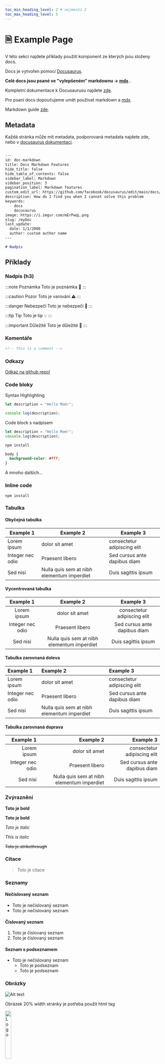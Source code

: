 ```yaml
---
toc_min_heading_level: 2 # nejmenší 2
toc_max_heading_level: 5
---
```

# 🗎 Example Page

V této sekci najdete příklady použití komponent ze kterých jsou složeny docs.

Docs je vytvořen pomocí [Docusaurus](https://docusaurus.io/).

**Celé docs jsou psané ve "vylepšeném" markdownu -> [mdx](https://mdxjs.com/) .**

Kompletní dokumentace k Docusaurusu najdete [zde](https://docusaurus.io/docs/category/guides).

Pro psaní docs dopoučujeme umět používat markdown a [mdx](https://mdxjs.com/).

Markdown guide [zde](https://www.markdownguide.org/getting-started/).


## Metadata

Každá stránka může mít metadata, podporovaná metadata najdete zde, nebo v [docusaurus dokumentaci](https://docusaurus.io/docs/markdown-features).

```md

---
id: doc-markdown
title: Docs Markdown Features
hide_title: false
hide_table_of_contents: false
sidebar_label: Markdown
sidebar_position: 3
pagination_label: Markdown features
custom_edit_url: https://github.com/facebook/docusaurus/edit/main/docs/api-doc-markdown.md
description: How do I find you when I cannot solve this problem
keywords:
  - docs
  - docusaurus
image: https://i.imgur.com/mErPwqL.png
slug: /myDoc
last_update:
  date: 1/1/2000
  author: custom author name
---

# Nadpis

```

## Příklady

### Nadpis (h3)

:::note Poznámka
Toto je poznámka 📝
:::

:::caution Pozor
Toto je varování ⚠️
:::

:::danger Nebezpečí
Toto je nebezpečí 🚨
:::

:::tip Tip
Toto je tip 💡
:::

:::important Důležité
Toto je důležité 📌
:::

### Komentáře

<!-- This is a comment -->

```html
<!-- This is a comment -->
```

### Odkazy

[Odkaz na github repo!](https://github.com/SPSUL-DOCS/docs/)

### Code bloky

Syntax Highlighting

```js
let description = "Hello Mom!";

console.log(description);
```

Code block s nadpisem

```js title="src/index.js"
let description = "Hello Mom!";
console.log(description);
```

```bash 
npm install
```

```css
body {
  background-color: #fff;
}
```
A mnoho dalších...


### Inline code

`npm install`



### Tabulka

#### Obyčejná tabulka

| Example 1 | Example 2 | Example 3 |
| --- | --- | --- |
| Lorem ipsum | dolor sit amet | consectetur adipiscing elit |
| Integer nec odio | Praesent libero | Sed cursus ante dapibus diam |
| Sed nisi | Nulla quis sem at nibh elementum imperdiet | Duis sagittis ipsum |

#### Vycentrovaná tabulka

<!-- U tohodle si nejsem jistej :---: nebo :--: nebo :-: fakt nevim ale funguje vsechno takze I don't give a fuck -->

| Example 1 | Example 2 | Example 3 |
| :---: | :---: | :---: |
| Lorem ipsum | dolor sit amet | consectetur adipiscing elit |
| Integer nec odio | Praesent libero | Sed cursus ante dapibus diam |
| Sed nisi | Nulla quis sem at nibh elementum imperdiet | Duis sagittis ipsum |
#### Tabulka zarovnaná doleva

| Example 1 | Example 2 | Example 3 |
| :--- | :--- | :--- |
| Lorem ipsum | dolor sit amet | consectetur adipiscing elit |
| Integer nec odio | Praesent libero | Sed cursus ante dapibus diam |
| Sed nisi | Nulla quis sem at nibh elementum imperdiet | Duis sagittis ipsum |

#### Tabulka zarovnaná doprava

| Example 1 | Example 2 | Example 3 |
| ---: | ---: | ---: |
| Lorem ipsum | dolor sit amet | consectetur adipiscing elit |
| Integer nec odio | Praesent libero | Sed cursus ante dapibus diam |
| Sed nisi | Nulla quis sem at nibh elementum imperdiet | Duis sagittis ipsum |


### Zvýraznění

**Toto je bold**

__Toto je bold__

*Toto je italic*

_This is italic_

~~Toto je strikethrough~~

### Citace

> Toto je citace

### Seznamy

#### Nečíslovaný seznam

- Toto je nečíslovaný seznam
- Toto je nečíslovaný seznam

#### Číslovaný seznam

1. Toto je číslovaný seznam
2. Toto je číslovaný seznam

#### Seznam s podseznamem

- Toto je nečíslovaný seznam
  - Toto je podseznam
  - Toto je podseznam

### Obrázky

![Alt text](/img/spsul.webp)

Obrázek 20% width stránky je potřeba použit html tag

<img src="/img/spsul.webp" alt="Logo" width="20%" />



### Ostatní

Ostatní najdete v [dokumentaci pro markdown features](https://docusaurus.io/docs/markdown-features) Docusaurusu.

